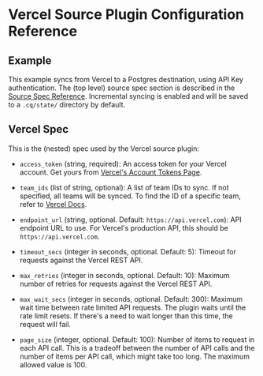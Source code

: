# Vercel Source Plugin Configuration Reference

## Example

This example syncs from Vercel to a Postgres destination, using API Key authentication. The (top level) source spec section is described in the [Source Spec Reference](https://www.cloudquery.io/docs/reference/source-spec). Incremental syncing is enabled and will be saved to a `.cq/state/` directory by default.


<Configuration />

## Vercel Spec

This is the (nested) spec used by the Vercel source plugin:

- `access_token` (string, required):
  An access token for your Vercel account. Get yours from [Vercel's Account Tokens Page](https://vercel.com/account/tokens).

- `team_ids` (list of string, optional):
  A list of team IDs to sync. If not specified, all teams will be synced. To find the ID of a specific team, refer to [Vercel Docs](https://vercel.com/docs/teams-and-accounts/create-or-join-a-team#find-your-team-id).

- `endpoint_url` (string, optional. Default: `https://api.vercel.com`):
  API endpoint URL to use. For Vercel's production API, this should be `https://api.vercel.com`.

- `timeout_secs` (integer in seconds, optional. Default: 5):
  Timeout for requests against the Vercel REST API.

- `max_retries` (integer in seconds, optional. Default: 10):
  Maximum number of retries for requests against the Vercel REST API.

- `max_wait_secs` (integer in seconds, optional. Default: 300):
  Maximum wait time between rate limited API requests. The plugin waits until the rate limit resets. If there's a need to wait longer than this time, the request will fail.

- `page_size` (integer, optional. Default: 100):
  Number of items to request in each API call. This is a tradeoff between the number of API calls and the number of items per API call, which might take too long. The maximum allowed value is 100.
